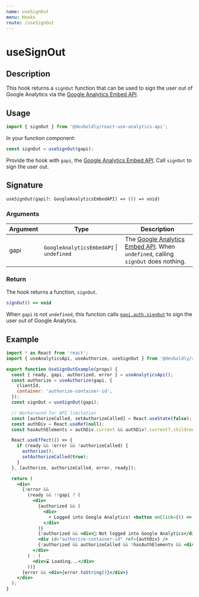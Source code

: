 ```yaml
---
name: useSignOut
menu: Hooks
route: /useSignOut
---
```



<h1>useSignOut</h1>

## Description

This hook returns a `signOut` function that can be used to sign the user out of Google Analytics via the [Google Analytics Embed API](/useAnalyticsApi).

## Usage

```jsx
import { signOut } from '@devboldly/react-use-analytics-api';
```

In your function component:

```jsx
const signOut = useSignOut(gapi);
```

Provide the hook with `gapi`, the [Google Analytics Embed API](/useAnalyticsApi). Call `signOut` to sign the user out.

## Signature

`useSignOut(gapi?: GoogleAnalyticsEmbedAPI) => (() => void)`

### Arguments

| Argument | Type | Description |
|----------|------|-------------|
| gapi | `GoogleAnalyticsEmbedAPI` &#124; `undefined` | The [Google Analytics Embed API](/useAnalyticsApi). When `undefined`, calling `signOut` does nothing. |

### Return

The hook returns a function, `signOut`.

```jsx
signOut() => void
```

When `gapi` is not `undefined`, this function calls [`gapi.auth.signOut`](https://developers.google.com/analytics/devguides/reporting/embed/v1/component-reference#auth) to sign the user out of Google Analytics.

## Example

<div style={{ border: 'solid 2px #67788a', padding: '20px' }}>
  <UseAuthorizeExample />
</div>

```jsx
import * as React from 'react';
import { useAnalyticsApi, useAuthorize, useSignOut } from '@devboldly/react-use-analytics-api';

export function UseSignOutExample(props) {
  const { ready, gapi, authorized, error } = useAnalyticsApi();
  const authorize = useAuthorize(gapi, {
    clientId,
    container: 'authorize-container-id',
  });
  const signOut = useSignOut(gapi);

  // Workaround for API limitation
  const [authorizeCalled, setAuthorizeCalled] = React.useState(false);
  const authDiv = React.useRef(null);
  const hasAuthElements = authDiv.current && authDiv?.current?.children?.length > 0;

  React.useEffect(() => {
    if (ready && !error && !authorizeCalled) {
      authorize();
      setAuthorizeCalled(true);
    }
  }, [authorize, authorizeCalled, error, ready]);

  return (
    <div>
      {!error &&
        (ready && !!gapi ? (
          <div>
            {authorized && (
              <div>
                ☀️ Logged into Google Analytics! <button onClick={() => signOut()}>Sign Out</button>
              </div>
            )}
            {!authorized && <div>🔐 Not logged into Google Analytics</div>}
            <div id="authorize-container-id" ref={authDiv} />
            {!authorized && authorizeCalled && !hasAuthElements && <div>🔄 Refresh the page to access analytics.</div>}
          </div>
        ) : (
          <div>⌛ Loading...</div>
        ))}
      {error && <div>{error.toString()}</div>}
    </div>
  );
}
```